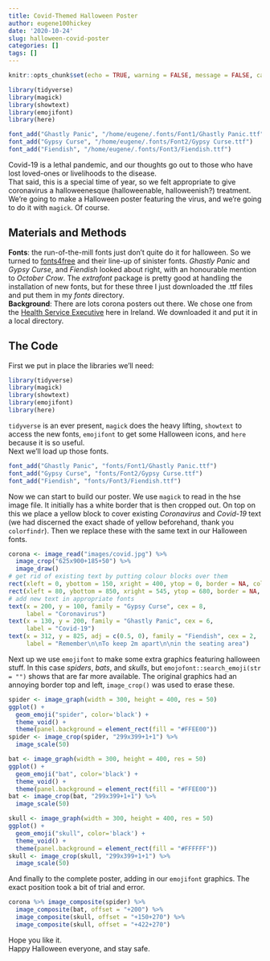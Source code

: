 ```yaml
---
title: Covid-Themed Halloween Poster
author: eugene100hickey
date: '2020-10-24'
slug: halloween-covid-poster
categories: []
tags: []
---
```


```r
knitr::opts_chunk$set(echo = TRUE, warning = FALSE, message = FALSE, cache = TRUE)
```

```r
library(tidyverse)
library(magick)
library(showtext)
library(emojifont)
library(here)
```

```r
font_add("Ghastly Panic", "/home/eugene/.fonts/Font1/Ghastly Panic.ttf")
font_add("Gypsy Curse", "/home/eugene/.fonts/Font2/Gypsy Curse.ttf")
font_add("Fiendish", "/home/eugene/.fonts/Font3/Fiendish.ttf")
```

Covid-19 is a lethal pandemic, and our thoughts go out to those who have lost loved-ones or livelihoods to the disease.  
That said, this is a special time of year, so we felt appropriate to give coronavirus a halloweenesque (halloweenable, halloweenish?) treatment. We're going to make a Halloween poster featuring the virus, and we're going to do it with `magick`. Of course.

## Materials and Methods
**Fonts**: the run-of-the-mill fonts just don't quite do it for halloween. So we turned to [fonts4free](https://www.fonts4free.net/fonts-by-sinister-fonts.html) and their line-up of sinister fonts. _Ghastly Panic_ and _Gypsy Curse_, and  _Fiendish_ looked about right, with an honourable mention to _October Crow_. The _extrafont_ package is pretty good at handling the installation of new fonts, but for these three I just downloaded the .ttf files and put them in my _fonts_ directory.  
**Background**: There are lots corona posters out there. We chose one from the [Health Service Executive](www.hse.ie) here in Ireland. We downloaded it and put it in a local directory.


## The Code
First we put in place the libraries we'll need:

```r
library(tidyverse)
library(magick)
library(showtext)
library(emojifont)
library(here)
```

`tidyverse` is an ever present, `magick` does the heavy lifting, `showtext` to access the new fonts, `emojifont` to get some Halloween icons, and `here` because it is so useful.  
Next we'll load up those fonts.

```r
font_add("Ghastly Panic", "fonts/Font1/Ghastly Panic.ttf")
font_add("Gypsy Curse", "fonts/Font2/Gypsy Curse.ttf")
font_add("Fiendish", "fonts/Font3/Fiendish.ttf")
```

Now we can start to build our poster. We use `magick` to read in the hse image file. It initially has a white border that is then cropped out. On top on this we place a yellow block to cover existing _Coronavirus_ and _Covid-19_ text (we had discerned the exact shade of yellow beforehand, thank you `colorfindr`). Then we replace these with the same text in our Halloween fonts.
```r
corona <- image_read("images/covid.jpg") %>% 
  image_crop("625x900+185+50") %>% 
  image_draw()
# get rid of existing text by putting colour blocks over them
rect(xleft = 0, ybottom = 150, xright = 400, ytop = 0, border = NA, col = "#FFEE00")
rect(xleft = 80, ybottom = 850, xright = 545, ytop = 680, border = NA, col = "#FFFFFF")
# add new text in appropriate fonts
text(x = 200, y = 100, family = "Gypsy Curse", cex = 8,
     label = "Coronavirus")
text(x = 130, y = 200, family = "Ghastly Panic", cex = 6, 
     label = "Covid-19")
text(x = 312, y = 825, adj = c(0.5, 0), family = "Fiendish", cex = 2,
     label = "Remember\n\nTo keep 2m apart\n\nin the seating area")
```

Next up we use `emojifont` to make some extra graphics featuring halloween stuff. In this case _spiders_, _bats_, and _skulls_, but `emojofont::search_emoji(str = "")` shows that are far more available. The original graphics had an annoying border top and left, `image_crop()` was used to erase these.

```r
spider <- image_graph(width = 300, height = 400, res = 50)
ggplot() + 
  geom_emoji("spider", color='black') + 
  theme_void() + 
  theme(panel.background = element_rect(fill = "#FFEE00"))
spider <- image_crop(spider, "299x399+1+1") %>% 
  image_scale(50)

bat <- image_graph(width = 300, height = 400, res = 50)
ggplot() + 
  geom_emoji("bat", color='black') + 
  theme_void() + 
  theme(panel.background = element_rect(fill = "#FFEE00"))
bat <- image_crop(bat, "299x399+1+1") %>% 
  image_scale(50)

skull <- image_graph(width = 300, height = 400, res = 50)
ggplot() + 
  geom_emoji("skull", color='black') + 
  theme_void() + 
  theme(panel.background = element_rect(fill = "#FFFFFF")) 
skull <- image_crop(skull, "299x399+1+1") %>% 
  image_scale(50)
```

And finally to the complete poster, adding in our `emojifont` graphics. The exact position took a bit of trial and error.

```r
corona %>% image_composite(spider) %>% 
  image_composite(bat, offset = "+200") %>% 
  image_composite(skull, offset = "+150+270") %>% 
  image_composite(skull, offset = "+422+270")

```

Hope you like it.  
Happy Halloween everyone, and stay safe.
